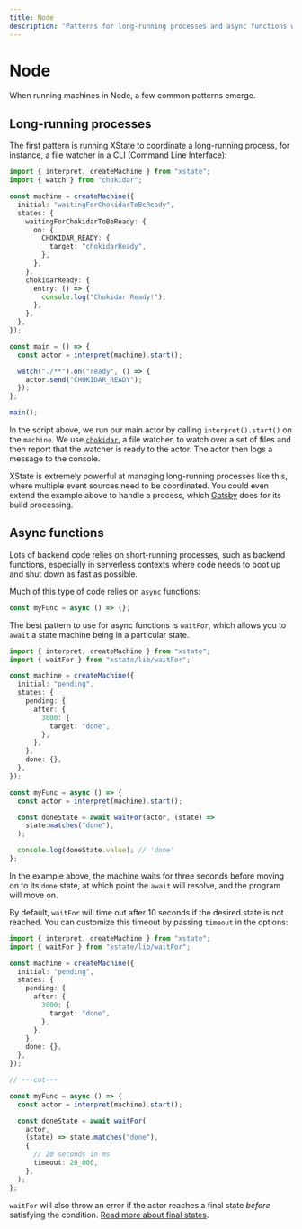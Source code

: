 ```yaml
---
title: Node
description: 'Patterns for long-running processes and async functions when running machines in Node.'
---
```


# Node

When running machines in Node, a few common patterns emerge.

## Long-running processes

The first pattern is running XState to coordinate a long-running process, for instance, a file watcher in a CLI (Command Line Interface):

```ts twoslash
import { interpret, createMachine } from "xstate";
import { watch } from "chokidar";

const machine = createMachine({
  initial: "waitingForChokidarToBeReady",
  states: {
    waitingForChokidarToBeReady: {
      on: {
        CHOKIDAR_READY: {
          target: "chokidarReady",
        },
      },
    },
    chokidarReady: {
      entry: () => {
        console.log("Chokidar Ready!");
      },
    },
  },
});

const main = () => {
  const actor = interpret(machine).start();

  watch("./**").on("ready", () => {
    actor.send("CHOKIDAR_READY");
  });
};

main();
```

In the script above, we run our main actor by calling `interpret().start()` on the `machine`. We use [`chokidar`](https://www.npmjs.com/package/chokidar), a file watcher, to watch over a set of files and then report that the watcher is ready to the actor. The actor then logs a message to the console.

XState is extremely powerful at managing long-running processes like this, where multiple event sources need to be coordinated. You could even extend the example above to handle a process, which [Gatsby](https://gatsbyjs.com) does for its build processing.

## Async functions

Lots of backend code relies on short-running processes, such as backend functions, especially in serverless contexts where code needs to boot up and shut down as fast as possible.

Much of this type of code relies on `async` functions:

```ts twoslash
const myFunc = async () => {};
```

The best pattern to use for async functions is `waitFor`, which allows you to `await` a state machine being in a particular state.

```ts twoslash
import { interpret, createMachine } from "xstate";
import { waitFor } from "xstate/lib/waitFor";

const machine = createMachine({
  initial: "pending",
  states: {
    pending: {
      after: {
        3000: {
          target: "done",
        },
      },
    },
    done: {},
  },
});

const myFunc = async () => {
  const actor = interpret(machine).start();

  const doneState = await waitFor(actor, (state) =>
    state.matches("done"),
  );

  console.log(doneState.value); // 'done'
};
```

In the example above, the machine waits for three seconds before moving on to its `done` state, at which point the `await` will resolve, and the program will move on.

By default, `waitFor` will time out after 10 seconds if the desired state is not reached. You can customize this timeout by passing `timeout` in the options:

```ts twoslash {8-11}
import { interpret, createMachine } from "xstate";
import { waitFor } from "xstate/lib/waitFor";

const machine = createMachine({
  initial: "pending",
  states: {
    pending: {
      after: {
        3000: {
          target: "done",
        },
      },
    },
    done: {},
  },
});

// ---cut---

const myFunc = async () => {
  const actor = interpret(machine).start();

  const doneState = await waitFor(
    actor,
    (state) => state.matches("done"),
    {
      // 20 seconds in ms
      timeout: 20_000,
    },
  );
};
```

`waitFor` will also throw an error if the actor reaches a final state _before_ satisfying the condition. [Read more about final states](/xstate/states/final-states.mdx).

